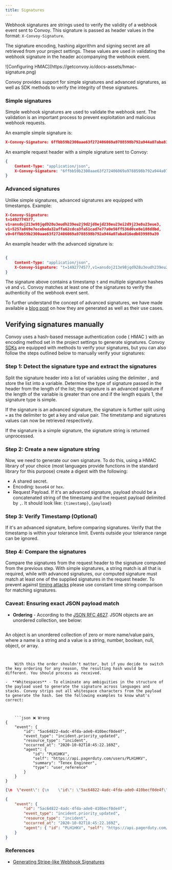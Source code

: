 ```yaml
---
title: Signatures
---
```

Webhook signatures are strings used to verify the validity of a webhook event sent to Convoy. This signature is passed as header values in the format: `X-Convoy-Signature`.

The signature encoding, hashing algorithm and signing secret are all retrieved from your project settings. These values are used in validating the webhook signature in the header accompanying the webhook event.

<Frame>![Configuring HMAC](https://getconvoy.io/docs-assets/hmac-signature.png)</Frame>

Convoy provides support for simple signatures and advanced signatures, as well as SDK methods to verify the integrity of these signatures.

### Simple signatures

Simple webhook signatures are used to validate the webhook sent. The validation is an important process to prevent exploitation and malicious webhook requests.

An example simple signature is:


```json example
X-Convoy-Signature: 6ffbb59b2300aae63f272406069a9788598b792a944a07aba816edb039989a39

```


An example request header with a simple signature sent to Convoy:


```json Sample header
{
    Content-Type: "application/json",
    X-Convoy-Signature: "6ffbb59b2300aae63f272406069a9788598b792a944a07aba816edb039989a39"
}

```


### Advanced signatures

Unlike simple signatures, advanced signatures are equipped with timestamps. Example:


```json example
X-Convoy-Signature:
t=1492774577,
v1=ansdoj213e98jqd928u3eudh239eu2j9d2jd8ejd238eu23ei2d9j23e8u23eue3,
v1=5257a869e7ecebeda32affa62cdca3fa51cad7e77a0e56ff536d0ce8e108d8bd,
v0=6ffbb59b2300aae63f272406069a9788598b792a944a07aba816edb039989a39

```


An example header with the advanced signature is:


```json Advanced signature header

{
    Content-Type: "application/json",
    X-Convoy-Signature: "t=1492774577,v1=ansdoj213e98jqd928u3eudh239eu2j9d2jd8ejd238eu23ei2d9j23e8u23eue3v1=5257a869e7ecebeda32affa62cdca3fa51cad7e77a0e56ff536d0ce8e108d8bd,v0=6ffbb59b2300aae63f272406069a9788598b792a944a07aba816edb039989a39"
}

```


The signature above contains a timestamp `t` and multiple signature hashes `v0` and `v1`. Convoy matches at least one of the signatures to verify the authenticity of the webhook event sent.

To further understand the concept of advanced signatures, we have made available a [blog post](https://getconvoy.io/blog/generating-stripe-like-webhook-signatures) on how they are generated as well as their use cases.

Verifying signatures manually
-----------------------------

Convoy uses a hash-based message authentication code ( HMAC ) with an encoding method set in the project settings to generate signatures. Convoy [SDKs](https://getconvoy.io/docs/sdks) are equipped with methods to verify your signatures, but you can also follow the steps outlined below to manually verify your signatures:

### Step 1: Detect the signature type and extract the signatures

Split the signature header into a list of variables using the delimiter `,` and store the list into a variable. Determine the type of signature passed in the header from the length of the list; the signature is an advanced signature if the length of the variable is greater than one and if the length equals 1, the signature type is simple.

If the signature is an advanced signature, the signature is further split using `=` as the delimiter to get a key and value pair. The timetstamp and signatures values can now be retrieved respectively.

If the signature is a simple signature, the signature string is returned unprocessed.

### Step 2: Create a new signature string

Now, we need to generate our own signature. To do this, using a HMAC library of your choice (most languages provide functions in the standard library for this purpose) create a digest with the following:

-  A shared secret.
-  Encoding: `base64` or `hex`.
-  Request Payload. If it's an advanced signature, payload should be a concatenated string of the timestamp and the request payload delimited by `,`. It should look like: `{timestamp},{payload}`

### Step 3: Verify Timestamp (Optional)

If it's an advanced signature, before comparing signatures. Verify that the timestamp is within your tolerance limit. Events outside your tolerance range can be ignored.

### Step 4: Compare the signatures

Compare the signatures from the request header to the signature computed from the previous step. With simple signatures, a string match is all that is required, while with advanced signatures, our computed signature must match at least one of the supplied signatures in the request header. To prevent against [timing attacks](https://en.wikipedia.org/wiki/Timing_attack) please use constant time string comparison for matching signatures.

### Caveat: Ensuring exact JSON payload match

-  **Ordering** - According to the [JSON RFC 4627](https://www.ietf.org/rfc/rfc4627.txt). JSON objects are an unordered collection, see below:
    
    ```
An object is an unordered collection of zero or more name/value
pairs, where a name is a string and a value is a string, number,
boolean, null, object, or array.

```

    
    With this the order shouldn't matter, but if you decide to switch the key ordering for any reason, the resulting hash would be different. You should process as received.
    
-  **Whitespaces** - To eliminate any ambiguities in the structure of the payload used to generate the signature across languages and stacks. Convoy strips out all whitespace characters from the payload to generate the hash. See the following examples to know what's correct:
    
    
    
    ```json ❌ Wrong
{
    "event": {
		"id": "5ac64822-4adc-4fda-ade0-410becf0de4f",
		"event_type": "incident.priority_updated",
		"resource_type": "incident",
		"occurred_at": "2020-10-02T18:45:22.169Z",
		"agent": {
			"id": "PLH1HKV",
			"self": "https://api.pagerduty.com/users/PLH1HKV",
			"summary": "Tenex Engineer",
			"type": "user_reference"
		}
	}
}

```
    
```json ❌ Wrong
{\n  \"event\": {\n    \"id\": \"5ac64822-4adc-4fda-ade0-410becf0de4f\",\n    \"event_type\": \"incident.priority_updated\",\n    \"resource_type\": \"incident\",\n    \"occurred_at\": \"2020-10-02T18:45:22.169Z\",\n    \"agent\": {\n      \"id\": \"PLH1HKV\",\n      \"self\": \"https://api.pagerduty.com/users/PLH1HKV\",\n      \"summary\": \"Tenex Engineer\",\n      \"type\": \"user_reference\"\n    }\n  }\n}

```
 
    
```json ✅ Correct
{
	"event": {
		"id": "5ac64822-4adc-4fda-ade0-410becf0de4f",
		"event_type": "incident.priority_updated",
		"resource_type": "incident",
		"occurred_at": "2020-10-02T18:45:22.169Z",
		"agent": { "id": "PLH1HKV", "self": "https://api.pagerduty.com/users/PLH1HKV", "summary": "Tenex Engineer", "type": "user_reference" }
	}
}

```

    

### References

-  [Generating Stripe-like Webhook Signatures](https://getconvoy.io/blog/generating-stripe-like-webhook-signatures/)